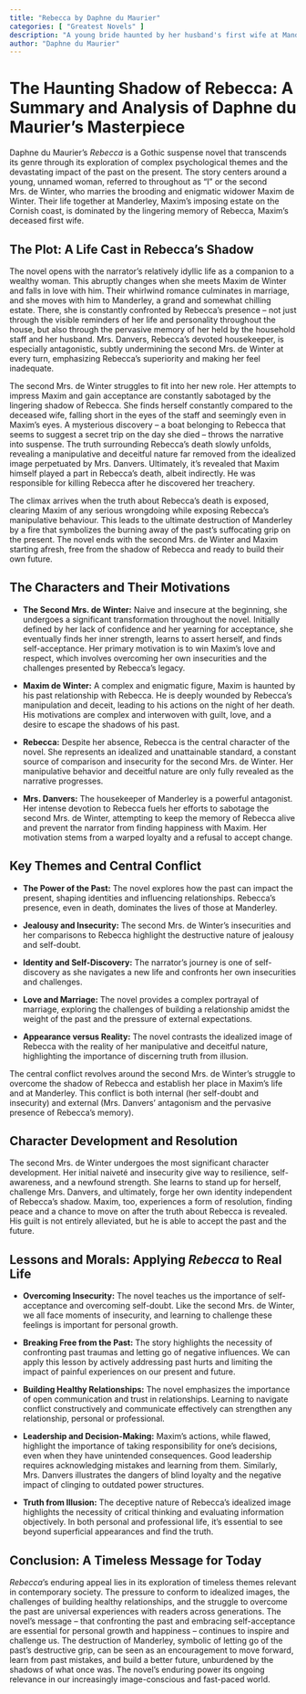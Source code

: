 ```yaml
---
title: "Rebecca by Daphne du Maurier"
categories: [ "Greatest Novels" ]
description: "A young bride haunted by her husband's first wife at Manderley."
author: "Daphne du Maurier"
---
```

# The Haunting Shadow of Rebecca: A Summary and Analysis of Daphne du Maurier's Masterpiece

Daphne du Maurier's *Rebecca* is a Gothic suspense novel that transcends its genre through its exploration of complex psychological themes and the devastating impact of the past on the present.  The story centers around a young, unnamed woman, referred to throughout as "I" or the second Mrs. de Winter, who marries the brooding and enigmatic widower Maxim de Winter. Their life together at Manderley, Maxim's imposing estate on the Cornish coast, is dominated by the lingering memory of Rebecca, Maxim's deceased first wife.

## The Plot: A Life Cast in Rebecca's Shadow

The novel opens with the narrator's relatively idyllic life as a companion to a wealthy woman. This abruptly changes when she meets Maxim de Winter and falls in love with him. Their whirlwind romance culminates in marriage, and she moves with him to Manderley, a grand and somewhat chilling estate.  There, she is constantly confronted by Rebecca's presence – not just through the visible reminders of her life and personality throughout the house, but also through the pervasive memory of her held by the household staff and her husband.  Mrs. Danvers, Rebecca's devoted housekeeper, is especially antagonistic, subtly undermining the second Mrs. de Winter at every turn, emphasizing Rebecca's superiority and making her feel inadequate.

The second Mrs. de Winter struggles to fit into her new role.  Her attempts to impress Maxim and gain acceptance are constantly sabotaged by the lingering shadow of Rebecca. She finds herself constantly compared to the deceased wife, falling short in the eyes of the staff and seemingly even in Maxim's eyes. A mysterious discovery – a boat belonging to Rebecca that seems to suggest a secret trip on the day she died – throws the narrative into suspense. The truth surrounding Rebecca's death slowly unfolds, revealing a manipulative and deceitful nature far removed from the idealized image perpetuated by Mrs. Danvers. Ultimately, it's revealed that Maxim himself played a part in Rebecca's death, albeit indirectly. He was responsible for killing Rebecca after he discovered her treachery.

The climax arrives when the truth about Rebecca's death is exposed, clearing Maxim of any serious wrongdoing while exposing Rebecca's manipulative behaviour. This leads to the ultimate destruction of Manderley by a fire that symbolizes the burning away of the past's suffocating grip on the present. The novel ends with the second Mrs. de Winter and Maxim starting afresh, free from the shadow of Rebecca and ready to build their own future.

##  The Characters and Their Motivations

* **The Second Mrs. de Winter:**  Naive and insecure at the beginning, she undergoes a significant transformation throughout the novel. Initially defined by her lack of confidence and her yearning for acceptance, she eventually finds her inner strength, learns to assert herself, and finds self-acceptance. Her primary motivation is to win Maxim's love and respect, which involves overcoming her own insecurities and the challenges presented by Rebecca's legacy.

* **Maxim de Winter:** A complex and enigmatic figure, Maxim is haunted by his past relationship with Rebecca. He is deeply wounded by Rebecca's manipulation and deceit, leading to his actions on the night of her death.  His motivations are complex and interwoven with guilt, love, and a desire to escape the shadows of his past.

* **Rebecca:**  Despite her absence, Rebecca is the central character of the novel.  She represents an idealized and unattainable standard, a constant source of comparison and insecurity for the second Mrs. de Winter. Her manipulative behavior and deceitful nature are only fully revealed as the narrative progresses.

* **Mrs. Danvers:** The housekeeper of Manderley is a powerful antagonist.  Her intense devotion to Rebecca fuels her efforts to sabotage the second Mrs. de Winter, attempting to keep the memory of Rebecca alive and prevent the narrator from finding happiness with Maxim.  Her motivation stems from a warped loyalty and a refusal to accept change.

## Key Themes and Central Conflict

* **The Power of the Past:** The novel explores how the past can impact the present, shaping identities and influencing relationships. Rebecca's presence, even in death, dominates the lives of those at Manderley.

* **Jealousy and Insecurity:** The second Mrs. de Winter's insecurities and her comparisons to Rebecca highlight the destructive nature of jealousy and self-doubt.

* **Identity and Self-Discovery:** The narrator’s journey is one of self-discovery as she navigates a new life and confronts her own insecurities and challenges.

* **Love and Marriage:** The novel provides a complex portrayal of marriage, exploring the challenges of building a relationship amidst the weight of the past and the pressure of external expectations.

* **Appearance versus Reality:** The novel contrasts the idealized image of Rebecca with the reality of her manipulative and deceitful nature, highlighting the importance of discerning truth from illusion.

The central conflict revolves around the second Mrs. de Winter's struggle to overcome the shadow of Rebecca and establish her place in Maxim's life and at Manderley. This conflict is both internal (her self-doubt and insecurity) and external (Mrs. Danvers' antagonism and the pervasive presence of Rebecca’s memory).

## Character Development and Resolution

The second Mrs. de Winter undergoes the most significant character development. Her initial naiveté and insecurity give way to resilience, self-awareness, and a newfound strength. She learns to stand up for herself, challenge Mrs. Danvers, and ultimately, forge her own identity independent of Rebecca's shadow. Maxim, too, experiences a form of resolution, finding peace and a chance to move on after the truth about Rebecca is revealed. His guilt is not entirely alleviated, but he is able to accept the past and the future.

## Lessons and Morals: Applying *Rebecca* to Real Life

* **Overcoming Insecurity:** The novel teaches us the importance of self-acceptance and overcoming self-doubt. Like the second Mrs. de Winter, we all face moments of insecurity, and learning to challenge these feelings is important for personal growth.

* **Breaking Free from the Past:** The story highlights the necessity of confronting past traumas and letting go of negative influences.  We can apply this lesson by actively addressing past hurts and limiting the impact of painful experiences on our present and future.

* **Building Healthy Relationships:** The novel emphasizes the importance of open communication and trust in relationships.  Learning to navigate conflict constructively and communicate effectively can strengthen any relationship, personal or professional.

* **Leadership and Decision-Making:** Maxim's actions, while flawed, highlight the importance of taking responsibility for one's decisions, even when they have unintended consequences. Good leadership requires acknowledging mistakes and learning from them.  Similarly, Mrs. Danvers illustrates the dangers of blind loyalty and the negative impact of clinging to outdated power structures.

* **Truth from Illusion:** The deceptive nature of Rebecca’s idealized image highlights the necessity of critical thinking and evaluating information objectively. In both personal and professional life, it's essential to see beyond superficial appearances and find the truth.

## Conclusion: A Timeless Message for Today

*Rebecca*'s enduring appeal lies in its exploration of timeless themes relevant in contemporary society.  The pressure to conform to idealized images, the challenges of building healthy relationships, and the struggle to overcome the past are universal experiences with readers across generations.  The novel's message – that confronting the past and embracing self-acceptance are essential for personal growth and happiness – continues to inspire and challenge us. The destruction of Manderley, symbolic of letting go of the past’s destructive grip, can be seen as an encouragement to move forward, learn from past mistakes, and build a better future, unburdened by the shadows of what once was.  The novel’s enduring power its ongoing relevance in our increasingly image-conscious and fast-paced world.

